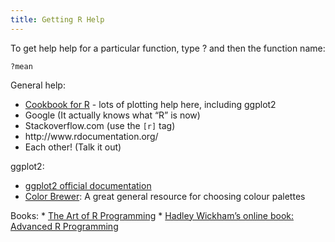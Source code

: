 ```yaml
---
title: Getting R Help
---
```


To get help help for a particular function, type ? and then the function name:

```
?mean

```

General help:

* [Cookbook for R](http://www.cookbook-r.com/) - lots of plotting help here, including ggplot2
* Google (It actually knows what "R" is now)
* Stackoverflow.com (use the `[r]` tag)
* http://www.rdocumentation.org/
* Each other! (Talk it out)

ggplot2:

* [ggplot2 official documentation](http://docs.ggplot2.org/current/)
* [Color Brewer](http://colorbrewer2.org/): A great general resource for choosing colour palettes

Books:
* [The Art of R Programming]()
* [Hadley Wickham's online book: Advanced R Programming](http://adv-r.had.co.nz/)